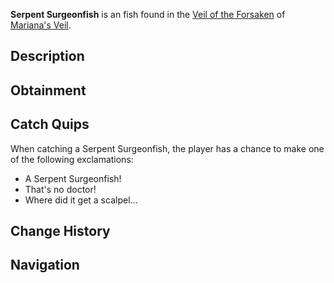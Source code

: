 {{FishInfobox
|image          = Serpent Surgeonfish.png
|rarity         = Uncommon
|sea            = First Sea
|location       = [[Veil of the Forsaken]]
|sublocation    = 
|sources        = Fishing Rod
|radar_location = 
|prog_speed     = -5
|xp             = 220
|weather        = Foggy
|time           = 
|season         = 
|bait           = Bagel
|base_weight    = 210
|base_value     = 1250
|weight_range   = 125
|base_chance    = 55
|base_resil     = 75
}}
'''Serpent Surgeonfish''' is an {{Rarity|Uncommon}} fish found in the [[Veil of the Forsaken]] of [[Mariana's Veil]].

== Description ==
{{Description|A long, snake-like fish with sharp fins and glowing eyes.|Bestiary Entry}}

== Obtainment ==
{{Description|A swift fish that is typically difficult to spot due to foggy conditions.|Bestiary Hint}}
{{Fish Availability|
Mariana's Veil/Scylla Hunt
Mariana's Veil/Veil of the Forsaken
|top_rods      = 
Rapid Rod\237741.35\233331.99;
Fungal Rod\233772.94\225575.96;
Fast Rod\233299.6\233299.6;
Firefly Rod\231390.83\253741.09;
Ethereal Prism Rod\228891.22\255816.88;
Antler Rod\216759.59\209159.17;
Resourceful Rod\222007.49\205393.85;
No-Life Rod\227917.52\227917.52;
Wildflower Rod\221123.38\193572.81;
Seraphic Rod\226546.43\226546.43;
Depthseeker Rod\224383.44\189065.29;
Verdant Shear Rod\222125.7\194003.63;
Avalanche Rod\221178.99\183620.33;
Trident Rod\221155.83\159904.98;
Free Spirit Rod\217541.39\159627.83;
Blazebringer Rod\211690.56\182207.68;
Zeus Rod\210155.51\193053.6;
Challenger's Rod\207403.7\207403.7;
Rod Of The Forgotten Fang\206853.07\206853.07;
Volcanic Rod\205257.98\146516.58;
Rod Of The Depths\190567.33\187903.97;
Rod Of The Exalted One\176488.32\176488.32;
Steady Rod\118628.84\108349.75
|recommended   = Ethereal Prism Rod
}}

== Catch Quips ==
When catching a Serpent Surgeonfish, the player has a chance to make one of the following exclamations:
* A Serpent Surgeonfish!
* That's no doctor!
* Where did it get a scalpel...

== Change History ==
{{Change History|{{subst:Current Version}}}}

== Navigation ==
{{Fish Navbox|Veil of the Forsaken}}